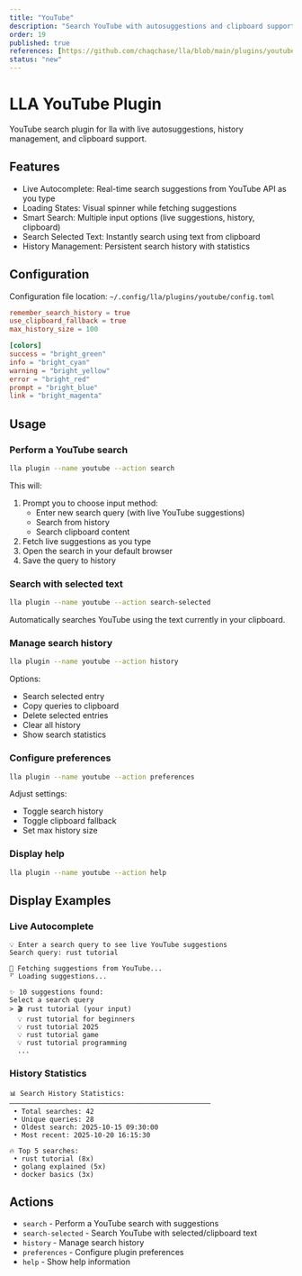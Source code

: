 ```yaml
---
title: "YouTube"
description: "Search YouTube with autosuggestions and clipboard support"
order: 19
published: true
references: [https://github.com/chaqchase/lla/blob/main/plugins/youtube]
status: "new"
---
```

# LLA YouTube Plugin

YouTube search plugin for lla with live autosuggestions, history management, and clipboard support.

## Features

- Live Autocomplete: Real-time search suggestions from YouTube API as you type
- Loading States: Visual spinner while fetching suggestions
- Smart Search: Multiple input options (live suggestions, history, clipboard)
- Search Selected Text: Instantly search using text from clipboard
- History Management: Persistent search history with statistics

## Configuration

Configuration file location: `~/.config/lla/plugins/youtube/config.toml`

```toml
remember_search_history = true
use_clipboard_fallback = true
max_history_size = 100

[colors]
success = "bright_green"
info = "bright_cyan"
warning = "bright_yellow"
error = "bright_red"
prompt = "bright_blue"
link = "bright_magenta"
```

## Usage

### Perform a YouTube search

```bash
lla plugin --name youtube --action search
```

This will:
1. Prompt you to choose input method:
   - Enter new search query (with live YouTube suggestions)
   - Search from history
   - Search clipboard content
2. Fetch live suggestions as you type
3. Open the search in your default browser
4. Save the query to history

### Search with selected text

```bash
lla plugin --name youtube --action search-selected
```

Automatically searches YouTube using the text currently in your clipboard.

### Manage search history

```bash
lla plugin --name youtube --action history
```

Options:
- Search selected entry
- Copy queries to clipboard
- Delete selected entries
- Clear all history
- Show search statistics

### Configure preferences

```bash
lla plugin --name youtube --action preferences
```

Adjust settings:
- Toggle search history
- Toggle clipboard fallback
- Set max history size

### Display help

```bash
lla plugin --name youtube --action help
```

## Display Examples

### Live Autocomplete

```
💡 Enter a search query to see live YouTube suggestions
Search query: rust tutorial

🔄 Fetching suggestions from YouTube...
⠋ Loading suggestions...

✨ 10 suggestions found:
Select a search query
> 🎬 rust tutorial (your input)
  💡 rust tutorial for beginners
  💡 rust tutorial 2025
  💡 rust tutorial game
  💡 rust tutorial programming
  ...
```

### History Statistics

```
📊 Search History Statistics:
──────────────────────────────────────────────────
 • Total searches: 42
 • Unique queries: 28
 • Oldest search: 2025-10-15 09:30:00
 • Most recent: 2025-10-20 16:15:30

🔥 Top 5 searches:
 • rust tutorial (8x)
 • golang explained (5x)
 • docker basics (3x)
```

## Actions

- `search` - Perform a YouTube search with suggestions
- `search-selected` - Search YouTube with selected/clipboard text
- `history` - Manage search history
- `preferences` - Configure plugin preferences
- `help` - Show help information
